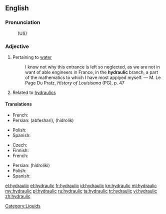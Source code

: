 ==English==

===Pronunciation===
: (US) {{SAMPA|/haI.drQ.lIk/}}

===Adjective===
{{en-adj|-}}

# Pertaining to [[water]]
#: I know not why this entrance is left so neglected, as we are not in want of able engineers in France, in the '''hydraulic''' branch, a part of the mathematics to which I have most applyed myself. &mdash; M. Le Page Du Pratz, ''History of Louisisana'' (PG), p. 47
# Related to [[hydraulics]]

====Translations====
{{trans-top|Having to do with water}}
* French: {{t+|fr|hydraulique}}
* Persian: {{fa-Arab|[[آبفشاری]]}} (abfeshari), {{fa-Arab|[[هیدرولیک]]}} (hidrolik)
{{trans-mid}}
* Polish: {{t-|pl|hydrauliczny|m}}
* Spanish: {{t-|es|hidráulico}}
{{trans-bottom}}

{{trans-top|Related to hydraulics}}
* Czech: {{t|cs|hydraulický|m}}
* Finnish: {{t+|fi|hydraulinen}}
* French: {{t+|fr|hydraulique}}
{{trans-mid}}
* Persian: {{fa-Arab|[[هیدرولیکی]]}} (hidroliki)
* Polish: {{t-|pl|hydrauliczny|m}}
* Spanish: {{t-|es|hidráulico}}
{{trans-bottom}}

[[Category:Liquids]]

[[el:hydraulic]]
[[et:hydraulic]]
[[fr:hydraulic]]
[[id:hydraulic]]
[[kn:hydraulic]]
[[ml:hydraulic]]
[[my:hydraulic]]
[[pl:hydraulic]]
[[ru:hydraulic]]
[[ta:hydraulic]]
[[tr:hydraulic]]
[[vi:hydraulic]]
[[zh:hydraulic]]